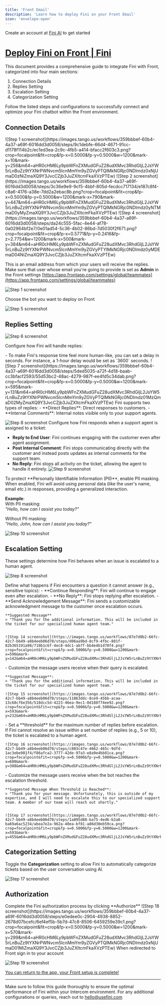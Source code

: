 ```yaml
---
title: 'Front Email'
description: 'Learn how to deploy Fini on your Front Email'
icon: 'envelope-open'
---
```


<Tip>Create an account at [Fini AI](https://app.usefini.com) to get started</Tip>

# [Deploy Fini on Front | Fini](https://app.usefini.com/dashboard/deploy)

This document provides a comprehensive guide to integrate Fini with Front, categorized into four main sections: 
1. Connection Details
2. Replies Setting
3. Escalation Setting
4. Categorization Setting 

Follow the listed steps and configurations to successfully connect and optimize your Fini chatbot within the Front environment.

## **Connection Details**

<Steps>
  <Step title="[Click on Deploy](https://app.usefini.com/dashboard/deploy)">
    ![Step 1 screenshot](https://images.tango.us/workflows/359bbbef-60b4-4a37-a69f-6016dd3d0058/steps/9c1debfe-66d4-4671-91cc-d1178f114b2c/ec1ed3ea-2c9c-4fb5-a414-bfacc2f603c3.png?crop=focalpoint&fit=crop&fp-x=0.5000&fp-y=0.5000&w=1200&mark-x=10&mark-y=256&m64=aHR0cHM6Ly9pbWFnZXMudGFuZ28udXMvc3RhdGljL2JsYW5rLnBuZz9tYXNrPWNvcm5lcnMmYm9yZGVyPTQlMkNGRjc0NDImdz0xNjUmaD0zNiZmaXQ9Y3JvcCZjb3JuZXItcmFkaXVzPTEw)
  </Step>
<Step title="Connect Front">
    ![Step 2 screenshot](https://images.tango.us/workflows/359bbbef-60b4-4a37-a69f-6016dd3d0058/steps/3c36e9e9-9cf5-4bbf-805d-fecdcc717134/e187c8f4-c8a6-4176-a38e-7dd2a2ebac8b.png?crop=focalpoint&fit=crop&fp-x=0.5000&fp-y=0.5000&w=1200&mark-x=790&mark-y=447&m64=aHR0cHM6Ly9pbWFnZXMudGFuZ28udXMvc3RhdGljL2JsYW5rLnBuZz9tYXNrPWNvcm5lcnMmYm9yZGVyPTQlMkNGRjc0NDImdz0yNTMmaD0yMyZmaXQ9Y3JvcCZjb3JuZXItcmFkaXVzPTEw)
  </Step>
<Step title="Add company admin email">
    ![Step 4 screenshot](https://images.tango.us/workflows/359bbbef-60b4-4a37-a69f-6016dd3d0058/steps/da24c555-5fac-4e44-af78-0a02964bf2e7/0e01ad54-5c36-4b02-86bd-7d5030f2f671.png?crop=focalpoint&fit=crop&fp-x=0.5771&fp-y=0.2416&fp-z=2.7754&w=1200&mark-x=500&mark-y=384&m64=aHR0cHM6Ly9pbWFnZXMudGFuZ28udXMvc3RhdGljL2JsYW5rLnBuZz9tYXNrPWNvcm5lcnMmYm9yZGVyPTYlMkNGRjc0NDImdz0yMDEmaD04NiZmaXQ9Y3JvcCZjb3JuZXItcmFkaXVzPTEw)


This is an email address from which your users will receive the replies. Make sure that user whose email you're going to provide is set as **Admin** in the Front settings [https://app.frontapp.com/settings/global/teammates](https://app.frontapp.com/settings/global/teammates)

![Step 1 screenshot](https://images.tango.us/workflows/12cf9c75-0d46-4e5f-beff-e51f0e164a6b/steps/dcd936d9-79de-4e54-af45-dd4339605a38/b2696f89-53df-4235-bda3-97f1b9fd2765.png?crop=focalpoint&fit=crop&fp-x=0.5000&fp-y=0.5000&w=1200)

  </Step>
<Step title="Select Bot to deploy">
    Choose the bot you want to deploy on Front

![Step 5 screenshot](https://images.tango.us/workflows/359bbbef-60b4-4a37-a69f-6016dd3d0058/steps/ca47b85f-791e-41a5-9307-5d903ba8ebb3/084fcb43-284b-43bc-bf17-4dd53e9e4c17.png?crop=focalpoint&fit=crop&fp-x=0.5000&fp-y=0.5000&w=1200&mark-x=587&mark-y=471&m64=aHR0cHM6Ly9pbWFnZXMudGFuZ28udXMvc3RhdGljL2JsYW5rLnBuZz9tYXNrPWNvcm5lcnMmYm9yZGVyPTQlMkNGRjc0NDImdz01MTAmaD02MCZmaXQ9Y3JvcCZjb3JuZXItcmFkaXVzPTEw)
  </Step>
</Steps>

## **Replies Setting**

![Step 6 screenshot](https://images.tango.us/workflows/359bbbef-60b4-4a37-a69f-6016dd3d0058/steps/8d0b6512-5073-4034-a6c9-df0f04893875/27ba2bf3-34e6-443d-814a-715465622244.png?crop=focalpoint&fit=crop&fp-x=0.5000&fp-y=0.5000&w=1200)

Configure how Fini will handle replies:


<Steps>
  <Step title="Time Delay">
    - To make Fini's response time feel more human-like, you can set a delay in seconds. For instance, a 1-hour delay would be set as `3600` seconds.
![Step 7 screenshot](https://images.tango.us/workflows/359bbbef-60b4-4a37-a69f-6016dd3d0058/steps/5ded5035-a72f-4d18-baab-cc3bfacf2593/55d53bc2-48ac-4279-987f-ee4fd5c34dab.png?crop=focalpoint&fit=crop&fp-x=0.5000&fp-y=0.5000&w=1200&mark-x=595&mark-y=131&m64=aHR0cHM6Ly9pbWFnZXMudGFuZ28udXMvc3RhdGljL2JsYW5rLnBuZz9tYXNrPWNvcm5lcnMmYm9yZGVyPTQlMkNGRjc0NDImdz01MzQmaD02MyZmaXQ9Y3JvcCZjb3JuZXItcmFkaXVzPTEw)
  </Step>
  <Step title="Choose a Reply Type">
    Fini supports two types of replies:
  - **Direct Replies**: Direct responses to customers.
  - **Internal Comments**: Internal notes visible only to your support agents.

![Step 8 screenshot](https://images.tango.us/workflows/359bbbef-60b4-4a37-a69f-6016dd3d0058/steps/8bfce238-a2a2-417f-9e4a-1c4a3611145a/bcacb8b6-24fa-4139-8851-f64426b01f48.png?crop=focalpoint&fit=crop&fp-x=0.5000&fp-y=0.5000&w=1200&mark-x=596&mark-y=215&m64=aHR0cHM6Ly9pbWFnZXMudGFuZ28udXMvc3RhdGljL2JsYW5rLnBuZz9tYXNrPWNvcm5lcnMmYm9yZGVyPTQlMkNGRjc0NDImdz01MzEmaD02MyZmaXQ9Y3JvcCZjb3JuZXItcmFkaXVzPTEw)
  </Step>
  <Step title="Reply Type if Agent Assigned">
    Configure how Fini responds when a support agent is assigned to a ticket:
  - **Reply to End User**: Fini continues engaging with the customer even after agent assignment.
  - **Post Internal Comment**: Fini stops communicating directly with the customer and instead posts updates as internal comments for the support team.
  - **No Reply**: Fini stops all activity on the ticket, allowing the agent to handle it entirely.
  ![Step 9 screenshot](https://images.tango.us/workflows/359bbbef-60b4-4a37-a69f-6016dd3d0058/steps/9d25766f-0de3-4043-abf5-a9a6d122dd41/7fd28098-3179-4e4b-a9a1-34edde3933bc.png?crop=focalpoint&fit=crop&fp-x=0.5000&fp-y=0.5000&w=1200&mark-x=589&mark-y=282&m64=aHR0cHM6Ly9pbWFnZXMudGFuZ28udXMvc3RhdGljL2JsYW5rLnBuZz9tYXNrPWNvcm5lcnMmYm9yZGVyPTQlMkNGRjc0NDImdz01MjQmaD02MiZmaXQ9Y3JvcCZjb3JuZXItcmFkaXVzPTEw)
  </Step>
  <Step title="PII Masking">
    To protect **Personally Identifiable Information (PII)**, enable PII masking. When enabled, Fini will avoid using personal data (like the user's name, email etc.) in responses, providing a generalized interaction.

**Example**:  
With PII masking:  
*"Hello, how can I assist you today?"*

Without PII masking:  
*"Hello, John, how can I assist you today?"*

![Step 10 screenshot](https://images.tango.us/workflows/359bbbef-60b4-4a37-a69f-6016dd3d0058/steps/3a46244d-6dab-44a2-8fb8-fa4ecf082e17/e8d4dd0d-6dd9-4a3e-b09c-c627c2a6da60.png?crop=focalpoint&fit=crop&fp-x=0.5000&fp-y=0.5000&w=1200&mark-x=598&mark-y=402&m64=aHR0cHM6Ly9pbWFnZXMudGFuZ28udXMvc3RhdGljL2JsYW5rLnBuZz9tYXNrPWNvcm5lcnMmYm9yZGVyPTQlMkNGRjc0NDImdz01MjAmaD02MSZmaXQ9Y3JvcCZjb3JuZXItcmFkaXVzPTEw)
  </Step>
</Steps>



##  **Escalation Setting**

These settings determine how Fini behaves when an issue is escalated to a human agent.

![Step 8 screenshot](https://images.tango.us/workflows/6e2d33b0-f769-4917-ad3c-28b34d4c2055/steps/b59eb93f-3363-4087-9a00-6b55b4ff2b3c/c2f87bf5-fda5-4339-92d5-873a84bab153.png?crop=focalpoint&fit=crop&fp-x=0.5000&fp-y=0.5000&w=1200&mark-x=19&mark-y=16&m64=aHR0cHM6Ly9pbWFnZXMudGFuZ28udXMvc3RhdGljL2JsYW5rLnBuZz9tYXNrPWNvcm5lcnMmYm9yZGVyPTQlMkNGRjc0NDImdz0yMzAmaD01MCZmaXQ9Y3JvcCZjb3JuZXItcmFkaXVzPTEw)

<Steps>
  <Step title="Action if Escalated">
    Define what happens if Fini encounters a question it cannot answer (e.g., sensitive topics):
    - **Continue Responding**: Fini will continue to engage even after escalation.
    - **No Reply**: Fini stops replying after escalation.
    - **Send Acknowledgement Message**: Fini sends a customizable acknowledgment message to the customer once escalation occurs.

    **Suggested Message**
    > "Thank you for the additional information. This will be included in the ticket for our specialized human agent team."


    ![Step 14 screenshot](https://images.tango.us/workflows/87e7d0b2-66fc-42c7-bb49-a8b4eeb06d70/steps/d06aa9bd-8cf9-4fbc-801f-82b365191a98/710b1c6f-4ec8-4dc1-ab7f-bb4e4b1d70f4.png?crop=focalpoint&fit=crop&fp-x=0.5000&fp-y=0.5000&w=1200&mark-x=596&mark-y=142&m64=aHR0cHM6Ly9pbWFnZXMudGFuZ28udXMvc3RhdGljL2JsYW5rLnBuZz9tYXNrPWNvcm5lcnMmYm9yZGVyPTMlMkNGRjc0NDImdz01MzMmaD02NCZmaXQ9Y3JvcCZjb3JuZXItcmFkaXVzPTEw)
  </Step>
<Step title="Acknowledgment Message">
     - Customize the message users receive when their query is escalated. 

    **Suggested Message**:  
    > "Thank you for the additional information. This will be included in the ticket for our specialized human agent team."

    ![Step 15 screenshot](https://images.tango.us/workflows/87e7d0b2-66fc-42c7-bb49-a8b4eeb06d70/steps/11863ddc-8ce9-45bb-acaa-13c68cf6e356/518dcc5d-4223-46ea-9ec1-0d188f74ee92.png?crop=focalpoint&fit=crop&fp-x=0.5000&fp-y=0.5000&w=1200&mark-x=593&mark-y=232&m64=aHR0cHM6Ly9pbWFnZXMudGFuZ28udXMvc3RhdGljL2JsYW5rLnBuZz9tYXNrPWNvcm5lcnMmYm9yZGVyPTMlMkNGRjc0NDImdz01MzcmaD05MiZmaXQ9Y3JvcCZjb3JuZXItcmFkaXVzPTEw)
  </Step>
<Step title="Threshold Count for Escalation">
     - Set a **threshold** for the maximum number of replies before escalation. If Fini cannot resolve an issue within a set number of replies (e.g., 5 or 10), the ticket is escalated to a human agent.


    ![Step 16 screenshot](https://images.tango.us/workflows/87e7d0b2-66fc-42c7-bb49-a8b4eeb06d70/steps/c803c47e-4662-465c-9dfd-1ac3ebe981f4/f86afca2-3777-42de-97a3-e8a9e4bb81ca.png?crop=focalpoint&fit=crop&fp-x=0.5000&fp-y=0.5000&w=1200&mark-x=600&mark-y=388&m64=aHR0cHM6Ly9pbWFnZXMudGFuZ28udXMvc3RhdGljL2JsYW5rLnBuZz9tYXNrPWNvcm5lcnMmYm9yZGVyPTMlMkNGRjc0NDImdz01MjYmaD02MyZmaXQ9Y3JvcCZjb3JuZXItcmFkaXVzPTEw)
  </Step>
<Step title="Message When Escalated via Threshold">
    - Customize the message users receive when the bot reaches the escalation threshold. 

    **Suggested Message When Threshold is Reached**:  
    > "Thank you for your message. Unfortunately, this is outside of my expertise, and I will need to escalate this to our specialized support team. A member of our team will reach out shortly."


    ![Step 17 screenshot](https://images.tango.us/workflows/87e7d0b2-66fc-42c7-bb49-a8b4eeb06d70/steps/1a895d88-ba75-4ed6-b2a8-ba69a6ac5234/abea7e2a-962a-40ea-bf81-a86d30eb59ca.png?crop=focalpoint&fit=crop&fp-x=0.5000&fp-y=0.5000&w=1200&mark-x=593&mark-y=455&m64=aHR0cHM6Ly9pbWFnZXMudGFuZ28udXMvc3RhdGljL2JsYW5rLnBuZz9tYXNrPWNvcm5lcnMmYm9yZGVyPTMlMkNGRjc0NDImdz01MTImaD0xNjYmZml0PWNyb3AmY29ybmVyLXJhZGl1cz0xMA%3D%3D)
  </Step>
</Steps>


## **Categorization Setting**

Toggle the **Categorization** setting to allow Fini to automatically categorize tickets based on the user conversation using AI.

![Step 17 screenshot](https://images.tango.us/workflows/359bbbef-60b4-4a37-a69f-6016dd3d0058/steps/95627767-9210-4988-9477-085bbe2f051c/8a568596-0892-477a-a510-ee75451c4b29.png?crop=focalpoint&fit=crop&fp-x=0.5000&fp-y=0.5000&w=1200&mark-x=1060&mark-y=122&m64=aHR0cHM6Ly9pbWFnZXMudGFuZ28udXMvc3RhdGljL2JsYW5rLnBuZz9tYXNrPWNvcm5lcnMmYm9yZGVyPTQlMkNGRjc0NDImdz04NyZoPTQ3JmZpdD1jcm9wJmNvcm5lci1yYWRpdXM9MTA%3D)

##  **Authorization**

<Steps>
  <Step title="Fini Authorization">
    Complete the Fini authorization process by clicking **Authorize**
![Step 18 screenshot](https://images.tango.us/workflows/359bbbef-60b4-4a37-a69f-6016dd3d0058/steps/e0edee0c-2904-4938-8852-2678d07bcefc/6ef4ef5b-5b7d-47c8-8506-6459259e39c1.png?crop=focalpoint&fit=crop&fp-x=0.5000&fp-y=0.5000&w=1200&mark-x=570&mark-y=299&m64=aHR0cHM6Ly9pbWFnZXMudGFuZ28udXMvc3RhdGljL2JsYW5rLnBuZz9tYXNrPWNvcm5lcnMmYm9yZGVyPTQlMkNGRjc0NDImdz0xNjUmaD01MiZmaXQ9Y3JvcCZjb3JuZXItcmFkaXVzPTEw)
  </Step>
<Step title="Front Authorization">
    When redirected to Front sign in to your account 

![Step 19 screenshot](https://images.tango.us/workflows/359bbbef-60b4-4a37-a69f-6016dd3d0058/steps/04bd51af-6876-4960-ba43-352b4e76e6c1/5f83f550-020f-4491-9e95-2b7172776374.png?crop=focalpoint&fit=crop&fp-x=0.5000&fp-y=0.5000&w=1200&mark-x=163&mark-y=729&m64=aHR0cHM6Ly9pbWFnZXMudGFuZ28udXMvc3RhdGljL2JsYW5rLnBuZz9tYXNrPWNvcm5lcnMmYm9yZGVyPTQlMkNGRjc0NDImdz04MTEmaD0xNjMmZml0PWNyb3AmY29ybmVyLXJhZGl1cz0xMA%3D%3D)
  </Step>
</Steps>

<Check> [You can return to the app, your Front setup is complete!](https://app.usefini.com/dashboard/deploy) </Check>

---

Make sure to follow this guide thoroughly to ensure the optimal performance of Fini within your Intercom environment. For any additional configurations or queries, reach out to hello@usefini.com
 
<br/>
